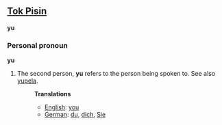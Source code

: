 ==[[Tok Pisin]]==
'''yu'''

===Personal pronoun===
'''yu'''

# The second person, '''yu''' refers to the person being spoken to. See also [[yupela]].
#:'''Translations'''
#:*[[English]]: [[you]]
#:*[[German]]: [[du]], [[dich]], [[Sie]]